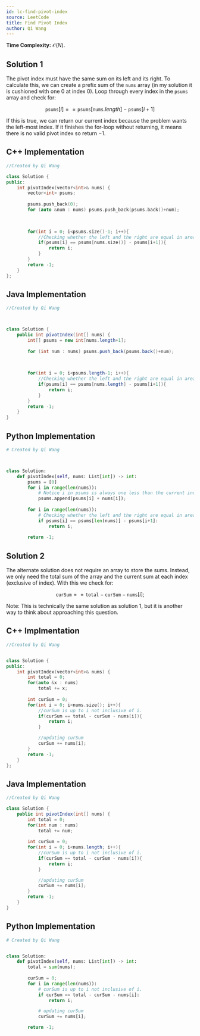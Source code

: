 ```yaml
---
id: lc-find-pivot-index
source: LeetCode
title: Find Pivot Index
author: Qi Wang
---
```


**Time Complexity:** $\mathcal O(N)$.

## Solution 1

The pivot index must have the same sum on its left and its right. To calculate this, we can create a prefix sum of the $\texttt{nums}$ array (in my solution it is cushioned with one $0$ at index $0$). Loop through every index in the $\texttt{psums}$ array and check for:

$$
\texttt{psums}[i] == \texttt{psums}[\texttt{nums}.length] - \texttt{psums}[i+1]
$$

If this is true, we can return our current index because the problem wants the left-most index. If it finishes the for-loop without returning, it means there is no valid pivot index so return $-1$.

<LanguageSection>

<CPPSection>

## C++ Implementation

```cpp
//Created by Qi Wang

class Solution {
public:
    int pivotIndex(vector<int>& nums) {
        vector<int> psums;
        
        psums.push_back(0);
        for (auto &num : nums) psums.push_back(psums.back()+num);
        

        
        for(int i = 0; i<psums.size()-1; i++){
            //Checking whether the left and the right are equal in area
            if(psums[i] == psums[nums.size()] - psums[i+1]){
                return i;
            }
        }
        return -1;
    }
};
```

</CPPSection>

<JavaSection>

## Java Implementation

```java
//Created by Qi Wang



class Solution {
    public int pivotIndex(int[] nums) {
        int[] psums = new int[nums.length+1];
        
        for (int num : nums) psums.push_back(psums.back()+num);
        

        
        for(int i = 0; i<psums.length-1; i++){
            //Checking whether the left and the right are equal in area
            if(psums[i] == psums[nums.length] - psums[i+1]){
                return i;
            }
        }
        return -1;
    }
}

```

</JavaSection>

<PySection>

## Python Implementation

```py
# Created by Qi Wang



class Solution:
    def pivotIndex(self, nums: List[int]) -> int:
        psums = [0]
        for i in range(len(nums)):
            # Notice i in psums is always one less than the current index
            psums.append(psums[i] + nums[i]);
        
        for i in range(len(nums)):
            # Checking whether the left and the right are equal in area
            if psums[i] == psums[len(nums)] - psums[i+1]:
                return i;
            
        return -1;
```

</PySection>

</LanguageSection>


## Solution 2

The alternate solution does not require an array to store the sums. Instead, we only need the total sum of the array and the current sum at each index (exclusive of index). With this we check for:

$$
\texttt{curSum} == \texttt{total} - \texttt{curSum} - \texttt{nums}[i];
$$

Note: This is technically the same solution as solution 1, but it is another way to think about approaching this question.

<LanguageSection>

<CPPSection>

## C++ Implmentation

```cpp
//Created by Qi Wang


class Solution {
public:
    int pivotIndex(vector<int>& nums) {      
        int total = 0;
        for(auto &x : nums)
            total += x;
        
        int curSum = 0;
        for(int i = 0; i<nums.size(); i++){
            //curSum is up to i not inclusive of i.
            if(curSum == total - curSum - nums[i]){
                return i;
            }

            //updating curSum
            curSum += nums[i];
        }
        return -1;
    }
};

```

</CPPSection>

<JavaSection>

## Java Implementation

```java
//Created by Qi Wang

class Solution {
    public int pivotIndex(int[] nums) {        
        int total = 0;
        for(int num : nums)
            total += num;
        
        int curSum = 0;
        for(int i = 0; i<nums.length; i++){
            //curSum is up to i not inclusive of i.
            if(curSum == total - curSum - nums[i]){
                return i;
            }

            //updating curSum
            curSum += nums[i];
        }
        return -1;
    }
}

```

</JavaSection>

<PySection>

## Python Implementation

```py
# Created by Qi Wang


class Solution:
    def pivotIndex(self, nums: List[int]) -> int:
        total = sum(nums);
        
        curSum = 0;
        for i in range(len(nums)):
            # curSum is up to i not inclusive of i.
            if curSum == total - curSum - nums[i]:
                return i;

            # updating curSum    
            curSum += nums[i];

        return -1;
        

```

</PySection>
</LanguageSection>